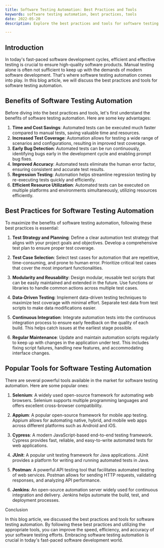 ```yaml
---
title: Software Testing Automation: Best Practices and Tools
keywords: software testing automation, best practices, tools
date: 2022-05-20
description: Explore the best practices and tools for software testing automation in this comprehensive blog article.

---
```


## Introduction

In today's fast-paced software development cycles, efficient and effective testing is crucial to ensure high-quality software products. Manual testing alone is often not sufficient to keep up with the demands of modern software development. That's where software testing automation comes into play. In this blog article, we will discuss the best practices and tools for software testing automation.

## Benefits of Software Testing Automation

Before diving into the best practices and tools, let's first understand the benefits of software testing automation. Here are some key advantages:

1. **Time and Cost Savings**: Automated tests can be executed much faster compared to manual tests, saving valuable time and resources.
2. **Increased Test Coverage**: Automation allows for testing a wide range of scenarios and configurations, resulting in improved test coverage.
3. **Early Bug Detection**: Automated tests can be run continuously, identifying bugs early in the development cycle and enabling prompt bug fixes.
4. **Improved Accuracy**: Automated tests eliminate the human error factor, ensuring consistent and accurate test results.
5. **Regression Testing**: Automation helps streamline regression testing by re-executing tests quickly and efficiently.
6. **Efficient Resource Utilization**: Automated tests can be executed on multiple platforms and environments simultaneously, utilizing resources efficiently.

## Best Practices for Software Testing Automation

To maximize the benefits of software testing automation, following these best practices is essential:

1. **Test Strategy and Planning**: Define a clear automation test strategy that aligns with your project goals and objectives. Develop a comprehensive test plan to ensure proper test coverage.

2. **Test Case Selection**: Select test cases for automation that are repetitive, time-consuming, and prone to human error. Prioritize critical test cases that cover the most important functionalities.

3. **Modularity and Reusability**: Design modular, reusable test scripts that can be easily maintained and extended in the future. Use functions or libraries to handle common actions across multiple test cases.

4. **Data-Driven Testing**: Implement data-driven testing techniques to maximize test coverage with minimal effort. Separate test data from test scripts to make data modifications easier.

5. **Continuous Integration**: Integrate automation tests into the continuous integration process to ensure early feedback on the quality of each build. This helps catch issues at the earliest stage possible.

6. **Regular Maintenance**: Update and maintain automation scripts regularly to keep up with changes in the application under test. This includes fixing script failures, handling new features, and accommodating interface changes.

## Popular Tools for Software Testing Automation

There are several powerful tools available in the market for software testing automation. Here are some popular ones:

1. **Selenium**: A widely used open-source framework for automating web browsers. Selenium supports multiple programming languages and offers excellent cross-browser compatibility.

2. **Appium**: A popular open-source framework for mobile app testing. Appium allows for automating native, hybrid, and mobile web apps across different platforms such as Android and iOS.

3. **Cypress**: A modern JavaScript-based end-to-end testing framework. Cypress provides fast, reliable, and easy-to-write automated tests for web applications.

4. **JUnit**: A popular unit testing framework for Java applications. JUnit provides a platform for writing and running automated tests in Java.

5. **Postman**: A powerful API testing tool that facilitates automated testing of web services. Postman allows for sending HTTP requests, validating responses, and analyzing API performance.

6. **Jenkins**: An open-source automation server widely used for continuous integration and delivery. Jenkins helps automate the build, test, and deployment processes.

Conclusion

In this blog article, we discussed the best practices and tools for software testing automation. By following these best practices and utilizing the appropriate tools, you can improve the speed, efficiency, and accuracy of your software testing efforts. Embracing software testing automation is crucial in today's fast-paced software development world.